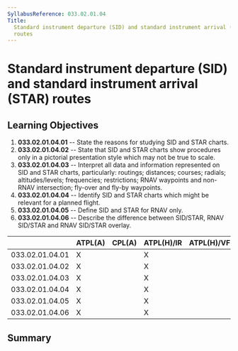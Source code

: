 ```yaml
---
SyllabusReference: 033.02.01.04
Title:
  Standard instrument departure (SID) and standard instrument arrival (STAR)
  routes
---
```


# Standard instrument departure (SID) and standard instrument arrival (STAR) routes

## Learning Objectives

1.  **033.02.01.04.01** -- State the reasons for studying SID and STAR charts.
2.  **033.02.01.04.02** -- State that SID and STAR charts show procedures only
    in a pictorial presentation style which may not be true to scale.
3.  **033.02.01.04.03** -- Interpret all data and information represented on SID
    and STAR charts, particularly: routings; distances; courses; radials;
    altitudes/levels; frequencies; restrictions; RNAV waypoints and non-RNAV
    intersection; fly-over and fly-by waypoints.
4.  **033.02.01.04.04** -- Identify SID and STAR charts which might be relevant
    for a planned flight.
5.  **033.02.01.04.05** -- Define SID and STAR for RNAV only.
6.  **033.02.01.04.06** -- Describe the difference between SID/STAR, RNAV
    SID/STAR and RNAV SID/STAR overlay.

|                 | ATPL(A) | CPL(A) | ATPL(H)/IR | ATPL(H)/VFR | CPL(H) | IR  | CBIR(A) |
| --------------- | ------- | ------ | ---------- | ----------- | ------ | --- | ------- |
| 033.02.01.04.01 | X       |        | X          |             |        | X   | X       |
| 033.02.01.04.02 | X       |        | X          |             |        | X   | X       |
| 033.02.01.04.03 | X       |        | X          |             |        | X   | X       |
| 033.02.01.04.04 | X       |        | X          |             |        | X   | X       |
| 033.02.01.04.05 | X       |        | X          |             |        | X   | X       |
| 033.02.01.04.06 | X       |        | X          |             |        | X   | X       |

## Summary
